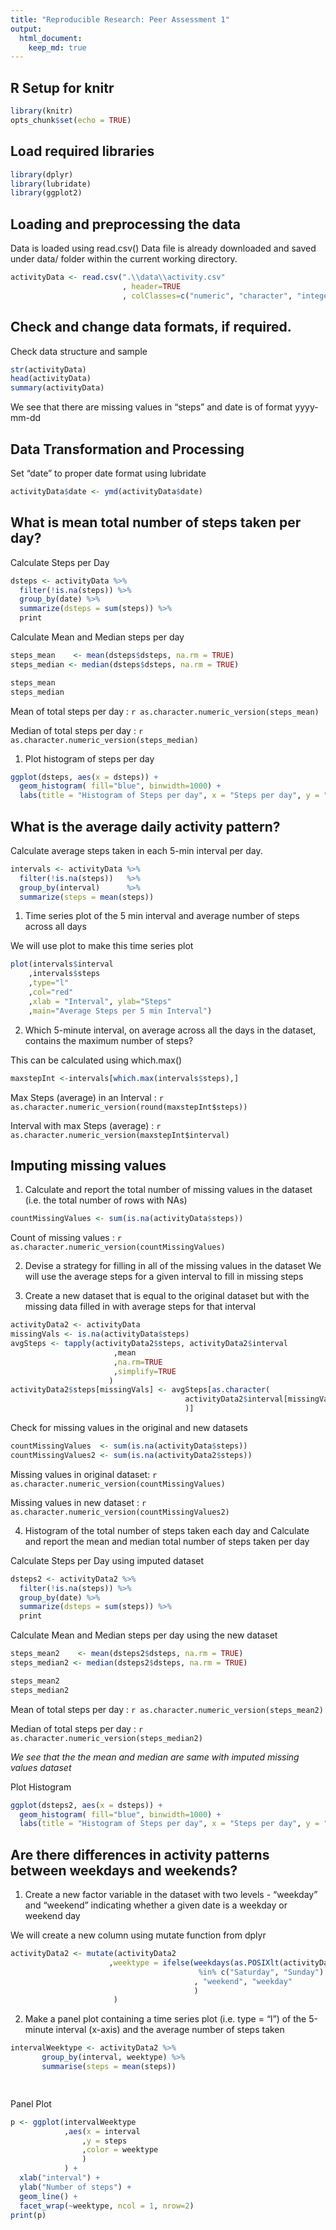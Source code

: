 ---
title: "Reproducible Research: Peer Assessment 1"
output: 
  html_document:
    keep_md: true
---

## R Setup for knitr
```{R}
library(knitr)
opts_chunk$set(echo = TRUE)
```

## Load required libraries
```{R}
library(dplyr)
library(lubridate)
library(ggplot2)
```

## Loading and preprocessing the data

Data is loaded using read.csv()
Data file is already downloaded and saved under data/ folder 
within the current working directory.

```{R}
activityData <- read.csv(".\\data\\activity.csv"
                         , header=TRUE
                         , colClasses=c("numeric", "character", "integer"))
```

## Check and change data formats, if required.

Check data structure and sample
```{R}
str(activityData)
head(activityData)
summary(activityData)
```

We see that there are missing values in "steps" 
and date is of format yyyy-mm-dd

## Data Transformation and Processing 

Set "date" to proper date format using lubridate
```{R}
activityData$date <- ymd(activityData$date)
```

## What is mean total number of steps taken per day?

Calculate Steps per Day
```{R}
dsteps <- activityData %>%
  filter(!is.na(steps)) %>%
  group_by(date) %>%
  summarize(dsteps = sum(steps)) %>%
  print

```

Calculate Mean and Median steps per day

```{R}
steps_mean    <- mean(dsteps$dsteps, na.rm = TRUE)
steps_median <- median(dsteps$dsteps, na.rm = TRUE)

steps_mean
steps_median
```

Mean of total steps per day   : `r as.character.numeric_version(steps_mean)`

Median of total steps per day : `r as.character.numeric_version(steps_median)`

1. Plot histogram of steps per day

```{R}
ggplot(dsteps, aes(x = dsteps)) +
  geom_histogram( fill="blue", binwidth=1000) +
  labs(title = "Histogram of Steps per day", x = "Steps per day", y = "Frequency")

```



## What is the average daily activity pattern?

Calculate average steps taken in each 5-min interval per day.

```{R}
intervals <- activityData %>%
  filter(!is.na(steps))   %>%
  group_by(interval)      %>%
  summarize(steps = mean(steps))

```

1. Time series plot of the 5 min interval and average number of steps
across all days

We will use plot to make this time series plot
```{R}
plot(intervals$interval
    ,intervals$steps
    ,type="l"
    ,col="red"
    ,xlab = "Interval", ylab="Steps"
    ,main="Average Steps per 5 min Interval")

```

2. Which 5-minute interval, on average across all the days in the dataset, contains the maximum number of steps?

This can be calculated using which.max()

```{R}
maxstepInt <-intervals[which.max(intervals$steps),]

```
Max Steps (average) in an Interval : `r as.character.numeric_version(round(maxstepInt$steps))`

Interval with max Steps (average)  : `r as.character.numeric_version(maxstepInt$interval)`


## Imputing missing values
1. Calculate and report the total number of missing values in the dataset (i.e. the total number of rows with NAs)
```{R}
countMissingValues <- sum(is.na(activityData$steps))
```
Count of missing values : `r as.character.numeric_version(countMissingValues)`

2. Devise a strategy for filling in all of the missing values in the dataset
We will use the average steps for a given interval to fill in missing steps

3. Create a new dataset that is equal to the original dataset but with the missing data filled in with average steps for that interval

```{R}
activityData2 <- activityData
missingVals <- is.na(activityData$steps)
avgSteps <- tapply(activityData2$steps, activityData2$interval
                       ,mean
                       ,na.rm=TRUE
                       ,simplify=TRUE
                      )
activityData2$steps[missingVals] <- avgSteps[as.character( 
                                       activityData2$interval[missingVals]
                                       )]
```

Check for missing values in the original and new datasets
```{R}
countMissingValues  <- sum(is.na(activityData$steps))
countMissingValues2 <- sum(is.na(activityData2$steps))
```

Missing values in original dataset: `r as.character.numeric_version(countMissingValues)`

Missing values in new dataset     : `r as.character.numeric_version(countMissingValues2)`

4. Histogram of the total number of steps taken each day and Calculate and report the mean and median total number of steps taken per day

Calculate Steps per Day using imputed dataset
```{R}
dsteps2 <- activityData2 %>%
  filter(!is.na(steps)) %>%
  group_by(date) %>%
  summarize(dsteps = sum(steps)) %>%
  print

```
Calculate Mean and Median steps per day using the new dataset

```{R}
steps_mean2    <- mean(dsteps2$dsteps, na.rm = TRUE)
steps_median2 <- median(dsteps2$dsteps, na.rm = TRUE)

steps_mean2
steps_median2
```

Mean of total steps per day   : `r as.character.numeric_version(steps_mean2)`

Median of total steps per day : `r as.character.numeric_version(steps_median2)`

*We see that the the mean and median are same with imputed missing values dataset*


Plot Histogram
```{R}
ggplot(dsteps2, aes(x = dsteps)) +
  geom_histogram( fill="blue", binwidth=1000) +
  labs(title = "Histogram of Steps per day", x = "Steps per day", y = "Frequency")

```



## Are there differences in activity patterns between weekdays and weekends?

1. Create a new factor variable in the dataset with two levels - "weekday" and "weekend" indicating whether a given date is a weekday or weekend day

We will create a new column using mutate function from dplyr

```{R}
activityData2 <- mutate(activityData2
                      ,weektype = ifelse(weekdays(as.POSIXlt(activityData2$date)) 
                                          %in% c("Saturday", "Sunday")
                                         , "weekend", "weekday"
                                         )
                       )

```

2. Make a panel plot containing a time series plot (i.e. type = "l") of the 5-minute interval (x-axis) and the average number of steps taken

```{R}
intervalWeektype <- activityData2 %>% 
       group_by(interval, weektype) %>%
       summarise(steps = mean(steps))

     
```       

Panel Plot
```{R}
p <- ggplot(intervalWeektype
            ,aes(x = interval
                ,y = steps
                ,color = weektype
                )
            ) +
  xlab("interval") +
  ylab("Number of steps") +
  geom_line() +
  facet_wrap(~weektype, ncol = 1, nrow=2)
print(p)
```
